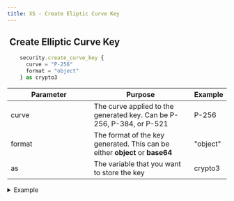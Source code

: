```yaml
---
title: XS - Create Eliptic Curve Key
---
```


## <img src="../assets/docuBadge (10).png" alt="" data-size="line"> Create Elliptic Curve Key <a href="#xs-elliptickey" id="xs-elliptickey"></a>

```javascript
    security.create_curve_key {
      curve = "P-256"
      format = "object"
    } as crypto3
```

<table><thead><tr><th width="175">Parameter</th><th>Purpose</th><th>Example</th></tr></thead><tbody><tr><td>curve</td><td>The curve applied to the generated key. Can be P-256, P-384, or P-521</td><td>P-256</td></tr><tr><td>format</td><td>The format of the key generated. This can be either <strong>object</strong> or <strong>base64</strong></td><td>"object"</td></tr><tr><td>as</td><td>The variable that you want to store the key</td><td>crypto3</td></tr></tbody></table>

<details>

<summary>Example</summary>

```javascript
    security.create_curve_key {
      curve = "P-256"
      format = "object"
    } as crypto3
```

![](<../assets/CleanShot 2025-03-06 at 22.15.45@2x.png>)

</details>
